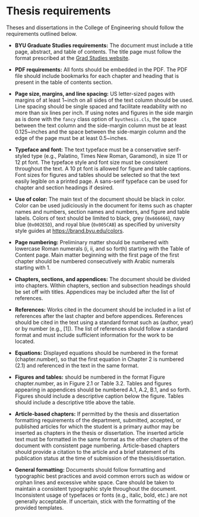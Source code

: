 # Thesis requirements {#sec-reqs}

Theses and dissertations in the College of Engineering should follow the requirements outlined below.

  - **BYU Graduate Studies requirements:**  The document must include a title page, abstract, and table of contents. The title page must follow the format prescribed at the [Grad Studies website](https://gradstudies.byu.edu/academics/thesis-and-dissertation).  

  - **PDF requirements:** All fonts should be embedded in the PDF. The PDF file should include bookmarks for each chapter and heading that is present in the table of contents section.

  - **Page size, margins, and line spacing:** US letter-sized pages with margins of at least 1~inch on all sides of the text column should be used. Line spacing should be single spaced and facilitate readability with no more than six lines per inch. If using notes and figures in the side margin as is done with the `fancy` class option of `byuthesis.cls`, the space between the text column and the side-margin column must be at least 0.125~inches and the space between the side-margin column and the edge of the page must be at least 0.5~inches. 

  - **Typeface and font:** The text typeface must be a conservative serif-styled type (e.g., Palatino, Times New Roman, Garamond), in size 11 or 12 pt font. The typeface style and font size must be consistent throughout the text. A 10 pt font is allowed for figure and table captions. Font sizes for figures and tables should be selected so that the text easily legible on a printed page. A sans-serif typeface can be used for chapter and section headings if desired.

  - **Use of color:** The main text of the document should be black in color. Color can be used judiciously in the document for items such as chapter names and numbers, section names and numbers, and figure and table labels. Colors of text should be limited to black, grey (`0x666666`), navy blue (`0x002E5D`), and royal blue (`0x005CAB`) as specified by university style guides at <https://brand.byu.edu/colors>.

  - **Page numbering:** Preliminary matter should be numbered with lowercase Roman numerals (i, ii, and so forth) starting with the Table of Content page. Main matter beginning with the first page of the first chapter should be numbered consecutively with Arabic numerals starting with 1. 

  - **Chapters, sections, and appendices:** The document should be divided into chapters. Within chapters, section and subsection headings should be set off with titles. Appendices may be included after the list of references.

  - **References:** Works cited in the document should be included in a list of references after the last chapter and before appendices. References should be cited in the text using a standard format such as (author, year) or by number (e.g., [1]). The list of references should follow a standard format and must include sufficient information for the work to be located. 

  - **Equations:** Displayed equations should be numbered in the format (chapter.number), so that the first equation in Chapter 2 is numbered (2.1) and referenced in the text in the same format. 

  - **Figures and tables:** should be numbered in the format Figure chapter.number, as in Figure 2.1 or Table 3.2. Tables and figures appearing in appendices should be numbered A.1, A.2, B.1, and so forth. Figures should include a descriptive caption below the figure. Tables should include a descriptive title above the table. 

  - **Article-based chapters:** If permitted by the thesis and dissertation formatting requirements of the department, submitted, accepted, or published articles for which the student is a primary author may be inserted as chapters in the thesis or dissertation. The inserted article text must be formatted in the same format as the other chapters of the document with consistent page numbering. Article-based chapters should provide a citation to the article and a brief statement of its publication status at the time of submission of the thesis/dissertation.

  - **General formatting:** Documents should follow formatting and typographic best practices and avoid common errors such as widow or orphan lines and excessive white space. Care should be taken to maintain a consistent typographic style throughout the document. Inconsistent usage of typefaces or fonts (e.g., italic, bold, etc.) are not generally acceptable. If uncertain, stick with the formatting of the provided templates.